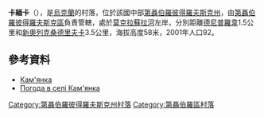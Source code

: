 {{coord|48|19|59|N|35|5|0|E|scale:30000_region:UA|display=title}}

'''卡緬卡'''（{{lang-uk|Кам'янка}}），是[[烏克蘭|烏克蘭]]的村落，位於該國中部[[第聶伯羅彼得羅夫斯克州|第聶伯羅彼得羅夫斯克州]]，由[[第聶伯羅彼得羅夫斯克區|第聶伯羅彼得羅夫斯克區]]負責管轄，處於[[莫克拉蘇拉河|莫克拉蘇拉河]]左岸，分別距離[[德尼普羅韋|德尼普羅韋]]1.5公里和[[新奧列克桑德里夫卡_(第聶伯羅彼得羅夫斯克區)|新奧列克桑德里夫卡]]3.5公里，海拔高度58米，2001年人口92。

==參考資料==
* [http://gska2.rada.gov.ua/pls/z7502/A005?rdat1=29.01.2010&rf7571=5331 Кам'янка]{{dead link|date=2017年11月 |bot=InternetArchiveBot |fix-attempted=yes }}
* [http://weather.in.ua/ua/dnepropetrovskaja/9950 Погода в селі Кам'янка] {{Wayback|url=http://weather.in.ua/ua/dnepropetrovskaja/9950 |date=20161108114210 }}

{{DEFAULTSORT:Кам'янка}}
[[Category:第聶伯羅彼得羅夫斯克州村落|Category:第聶伯羅彼得羅夫斯克州村落]]
[[Category:第聶伯羅區村落|Category:第聶伯羅區村落]]


{{Dnipropetrovsk-geo-stub}}